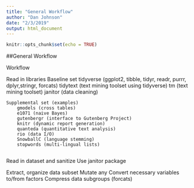 ```yaml
---
title: "General Workflow"
author: "Dan Johnson"
date: "2/3/2019"
output: html_document
---
```


```r
knitr::opts_chunk$set(echo = TRUE)
```

##General Workflow

Workflow

Read in libraries
	Baseline set
		tidyverse (ggplot2, tibble, tidyr, readr, purrr, dplyr,stringr, forcats)
		tidytext (text mining toolset using tidyverse)
		tm (text mining toolset)
		janitor (data cleaning)
		
	Supplemental set (examples)
		gmodels (cross tables)
		e1071 (naive Bayes)
		gutenbergr (interface to Gutenberg Project)
		knitr (dynamic report generation)
		quanteda (quantitative text analysis)
		rio (data I/O)
		SnowballC (language stemming)
		stopwords (multi-lingual lists)
		
Read in dataset and sanitize
	Use janitor package 
	
Extract, organize data subset
	Mutate any 
	Convert necessary variables to/from factors
	Compress data subgroups (forcats)

